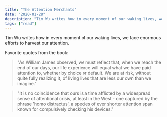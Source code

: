 ```yaml
---
title: "The Attention Merchants"
date: "2020-01-28"
description: "Tim Wu writes how in every moment of our waking lives, we face enormous efforts to harvest our attention."
tags: ["read"]
---
```


Tim Wu writes how in every moment of our waking lives, we face enormous efforts to harvest our attention.

Favorite quotes from the book:

> "As William James observed, we must reflect that, when we reach the end of our days, our life experience will equal what we have paid attention to, whether by choice or default. We are at risk, without quite fully realizing it, of living lives that are less our own than we imagine."

> "It is no coincidence that ours is a time afflicted by a widespread sense of attentional crisis, at least in the West - one captured by the phrase 'homo distractus', a species of ever shorter attention span known for compulsively checking his devices."
